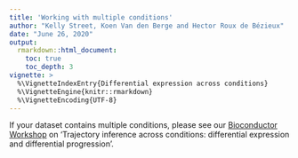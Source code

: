 ```yaml
---
title: 'Working with multiple conditions'
author: "Kelly Street, Koen Van den Berge and Hector Roux de Bézieux"
date: "June 26, 2020"
output: 
  rmarkdown::html_document:
    toc: true
    toc_depth: 3
vignette: >
  %\VignetteIndexEntry{Differential expression across conditions}
  %\VignetteEngine{knitr::rmarkdown}
  %\VignetteEncoding{UTF-8}
---
```


If your dataset contains multiple conditions, please see our [Bioconductor Workshop](https://kstreet13.github.io/bioc2020trajectories/articles/workshopTrajectories.html) on 'Trajectory inference across conditions: differential expression and differential progression'.
